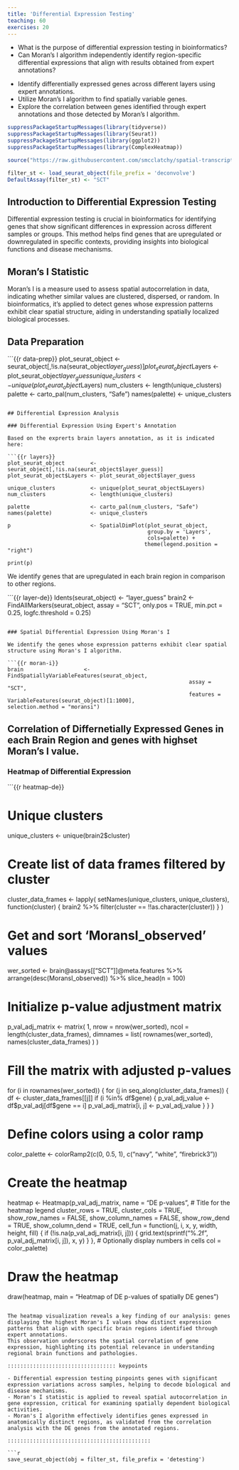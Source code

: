 ```yaml
---
title: 'Differential Expression Testing'
teaching: 60
exercises: 20
---
```


:::::::::::::::::::::::::::::::::::::: questions 

- What is the purpose of differential expression testing in bioinformatics?
- Can Moran's I algorithm independently identify region-specific differential expressions that align with results obtained from expert annotations?

::::::::::::::::::::::::::::::::::::::::::::::::

::::::::::::::::::::::::::::::::::::: objectives

- Identify differentially expressed genes across different layers using expert annotations.
- Utilize Moran's I algorithm to find spatially variable genes.
- Explore the correlation between genes identified through expert annotations and those detected by Moran's I algorithm.

::::::::::::::::::::::::::::::::::::::::::::::::

```r
suppressPackageStartupMessages(library(tidyverse))
suppressPackageStartupMessages(library(Seurat))
suppressPackageStartupMessages(library(ggplot2))
suppressPackageStartupMessages(library(ComplexHeatmap))

source("https://raw.githubusercontent.com/smcclatchy/spatial-transcriptomics/main/code/spatial_utils.R")

filter_st <- load_seurat_object(file_prefix = 'deconvolve')
DefaultAssay(filter_st) <- "SCT"
```

## Introduction to Differential Expression Testing

Differential expression testing is crucial in bioinformatics for identifying genes that show significant differences in expression across different samples or groups. 
This method helps find genes that are upregulated or downregulated in specific contexts, providing insights into biological functions and disease mechanisms.

## Moran's I Statistic

Moran's I is a measure used to assess spatial autocorrelation in data, indicating whether similar values are clustered, dispersed, or random. 
In bioinformatics, it's applied to detect genes whose expression patterns exhibit clear spatial structure, aiding in understanding spatially localized biological processes.

## Data Preparation

```{{r data-prep}}
plot_seurat_object        <- seurat_object[,!is.na(seurat_object$layer_guess)]
plot_seurat_object$Layers <- plot_seurat_object$layer_guess
unique_clusters           <- unique(plot_seurat_object$Layers)
num_clusters              <- length(unique_clusters)
palette                   <- carto_pal(num_clusters, "Safe")
names(palette)            <- unique_clusters

```

## Differential Expression Analysis

### Differential Expression Using Expert's Annotation

Based on the exprerts brain layers annotation, as it is indicated here:

```{{r layers}}
plot_seurat_object        <- seurat_object[,!is.na(seurat_object$layer_guess)]
plot_seurat_object$Layers <- plot_seurat_object$layer_guess

unique_clusters           <- unique(plot_seurat_object$Layers)
num_clusters              <- length(unique_clusters)

palette                   <- carto_pal(num_clusters, "Safe")
names(palette)            <- unique_clusters

p                         <- SpatialDimPlot(plot_seurat_object, 
                                            group.by = 'Layers', 
                                            cols=palette) +
                                           theme(legend.position = "right")

print(p)

```

We identify genes that are upregulated in each brain region in comparison to other regions.

```{{r layer-de}}
Idents(seurat_object)  <- "layer_guess"
brain2                  <- FindAllMarkers(seurat_object, 
                                          assay = "SCT", 
                                          only.pos = TRUE, 
                                          min.pct = 0.25, 
                                          logfc.threshold = 0.25)

```

### Spatial Differential Expression Using Moran's I

We identify the genes whose expression patterns exhibit clear spatial structure using Moran's I algorithm.

```{{r moran-i}}
brain                   <- FindSpatiallyVariableFeatures(seurat_object, 
                                                         assay = "SCT", 
                                                         features = VariableFeatures(seurat_object)[1:1000],                                                                  selection.method = "moransi")
```

## Correlation of Differnetially Expressed Genes in each Brain Region and genes with highset Moran's I value.

### Heatmap of Differential Expression

```{{r heatmap-de}}

# Unique clusters
unique_clusters        <- unique(brain2$cluster)

# Create list of data frames filtered by cluster
cluster_data_frames    <- lapply(
                            setNames(unique_clusters, unique_clusters), 
                            function(cluster) {
                              brain2 %>% filter(cluster == !!as.character(cluster))
                            }
                          )

# Get and sort 'MoransI_observed' values
wer_sorted             <- brain@assays[["SCT"]]@meta.features %>%
                            arrange(desc(MoransI_observed)) %>%
                            slice_head(n = 100)

# Initialize p-value adjustment matrix
p_val_adj_matrix       <- matrix(
                            1, 
                            nrow = nrow(wer_sorted), 
                            ncol = length(cluster_data_frames), 
                            dimnames = list(
                              rownames(wer_sorted), 
                              names(cluster_data_frames)
                            )
                          )

# Fill the matrix with adjusted p-values
for (i in rownames(wer_sorted)) {
  for (j in seq_along(cluster_data_frames)) {
    df <- cluster_data_frames[[j]]
    if (i %in% df$gene) {
      p_val_adj_value <- df$p_val_adj[df$gene == i]
      p_val_adj_matrix[i, j] <- p_val_adj_value
    }
  }
}

# Define colors using a color ramp
color_palette <- colorRamp2(c(0, 0.5, 1), c("navy", "white", "firebrick3"))

# Create the heatmap
heatmap <- Heatmap(p_val_adj_matrix,
                   name              = "DE p-values", # Title for the heatmap legend
                   cluster_rows      = TRUE, 
                   cluster_cols      = TRUE,
                   show_row_names    = FALSE, 
                   show_column_names = FALSE,
                   show_row_dend     = TRUE, 
                   show_column_dend  = TRUE,
                   cell_fun          = function(j, i, x, y, width, height, fill) {
                                       if (!is.na(p_val_adj_matrix[i, j])) {
                                           grid.text(sprintf("%.2f", p_val_adj_matrix[i, j]), x, y)
                                       }
                                   }, # Optionally display numbers in cells
                   col               = color_palette)

# Draw the heatmap
draw(heatmap, main = "Heatmap of DE p-values of spatially DE genes")

```

The heatmap visualization reveals a key finding of our analysis: genes displaying the highest Moran's I values show distinct expression patterns that align with specific brain regions identified through expert annotations. 
This observation underscores the spatial correlation of gene expression, highlighting its potential relevance in understanding regional brain functions and pathologies.

:::::::::::::::::::::::::::::::::: keypoints

- Differential expression testing pinpoints genes with significant expression variations across samples, helping to decode biological and disease mechanisms. 
- Moran's I statistic is applied to reveal spatial autocorrelation in gene expression, critical for examining spatially dependent biological activities.
- Moran's I algorithm effectively identifies genes expressed in anatomically distinct regions, as validated from the correlation analysis with the DE genes from the annotated regions.

:::::::::::::::::::::::::::::::::::::::::::::

```r
save_seurat_object(obj = filter_st, file_prefix = 'detesting')
```

